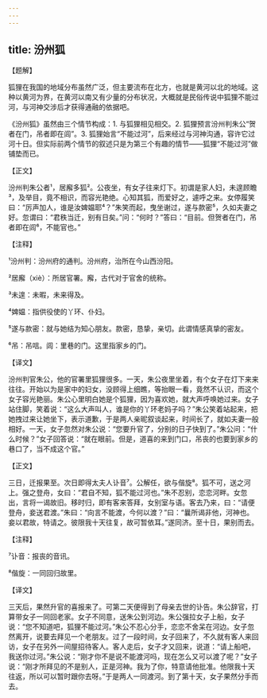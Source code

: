 ```yaml
---
---
---
```

title: 汾州狐
---




【题解】


狐狸在我国的地域分布虽然广泛，但主要流布在北方，也就是黄河以北的地域。这种以黄河为界，在黄河以南又有少量的分布状况，大概就是民俗传说中狐狸不能过河，与河神交涉后才获得通融的依据吧。

《汾州狐》虽然由三个情节构成：1. 与狐狸相见相交。2. 狐狸预言汾州判朱公“贺者在门，吊者即在闾”。3. 狐狸始言“不能过河”，后来经过与河神沟通，容许它过河十日。但实际前两个情节的叙述只是为第三个有趣的情节——狐狸“不能过河”做铺垫而已。


【正文】

汾州判朱公者¹，居廨多狐²。公夜坐，有女子往来灯下。初谓是家人妇，未遑顾瞻³，及举目，竟不相识，而容光艳绝。心知其狐，而爱好之，遽呼之来。女停履笑曰：“厉声加人，谁是汝婢媪耶⁴？”朱笑而起，曳坐谢过，遂与款密⁵，久如夫妻之好。忽谓曰：“君秩当迁，别有日矣。”问：“何时？”答曰：“目前。但贺者在门，吊者即在闾⁶，不能官也。”

【注释】


¹汾州判：汾州府的通判。汾州府，治所在今山西汾阳。

²居廨（xiè）：所居官署。廨，古代对于官舍的统称。

³未遑：未暇，未来得及。

⁴婢媪：指供役使的丫环、仆妇。

⁵遂与款密：就与她结为知心朋友。款密，恳挚，亲切。此谓情感真挚的密友。

⁶吊：吊唁。闾：里巷的门。这里指家乡的门。





【译文】


汾州判官朱公，他的官署里狐狸很多。一天，朱公夜里坐着，有个女子在灯下来来往往。开始以为是家中的妇女，没顾得上细瞧，等抬眼一看，竟然不认识，而这个女子容光艳丽。朱公心里明白她是个狐狸，因为喜欢她，就大声呼唤她过来。女子站住脚，笑着说：“这么大声叫人，谁是你的丫环老妈子吗？”朱公笑着站起来，把她拽过来让她坐下，表示道歉，于是两人亲昵叙谈起来，时间长了，就如夫妻一般相好。一天，女子忽然对朱公说：“您要升官了，分别的日子快到了。”朱公问：“什么时候？”女子回答说：“就在眼前。但是，道喜的来到门口，吊丧的也要到家乡的巷口了，当不成这个官。”


【正文】

三日，迁报果至。次日即得太夫人讣音⁷。公解任，欲与偕旋⁸。狐不可，送之河上。强之登舟，女曰：“君自不知，狐不能过河也。”朱不忍别，恋恋河畔。女忽出，言将一谒故旧。移时归，即有客来答拜，女别室与语。客去乃来，曰：“请便登舟，妾送君渡。”朱曰：“向言不能渡，今何以渡？”曰：“曩所谒非他，河神也。妾以君故，特请之。彼限我十天往复，故可暂依耳。”遂同济。至十日，果别而去。

【注释】


⁷讣音：报丧的音讯。

⁸偕旋：一同回归故里。





【译文】


三天后，果然升官的喜报来了。可第二天便得到了母亲去世的讣告。朱公辞官，打算带女子一同回老家。女子不同意，送朱公到河边。朱公强拉女子上船，女子说：“您不知道吧，狐狸不能过河。”朱公不忍心分手，恋恋不舍呆在河边。女子忽然离开，说要去拜见一个老朋友。过了一段时间，女子回来了，不久就有客人来回访，女子在另外一间屋招待客人。客人走后，女子才又回来，说道：“请上船吧，我送你过河。”朱公说：“刚才你不是说不能渡河吗，现在怎么又可以渡了呢？”女子说：“刚才所拜见的不是别人，正是河神。我为了你，特意请他批准。他限我十天往返，所以可以暂时跟你去呀。”于是两人一同渡河。到了第十天，女子果然分手而去。